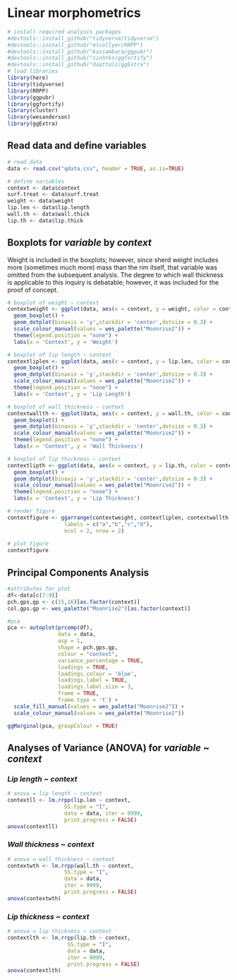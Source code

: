 # Linear morphometrics

```r
# install required analysis packages
#devtools::install_github("tidyverse/tidyverse")
#devtools::install_github("mlcollyer/RRPP")
#devtools::install_github("kassambara/ggpubr")
#devtools::install_github("sinhrks/ggfortify")
#devtools::install_github("daattali/ggExtra")
# load libraries
library(here)
library(tidyverse)
library(RRPP)
library(ggpubr)
library(ggfortify)
library(cluster)
library(wesanderson)
library(ggExtra)
```

## Read data and define variables

```r
# read data
data <- read.csv("qdata.csv", header = TRUE, as.is=TRUE)

# define variables
context <- data$context
surf.treat <- data$surf.treat
weight <- data$weight
lip.len <- data$lip.length
wall.th <- data$wall.thick
lip.th <- data$lip.thick
```

## Boxplots for _variable_ by _context_

Weight is included in the boxplots; however, since sherd weight includes more (sometimes much more) mass than the rim itself, that variable was omitted from the subsequent analysis. The degree to which wall thickness is applicable to this inquiry is debatable; however, it was included for the proof of concept.

```r
# boxplot of weight ~ context
contextweight <- ggplot(data, aes(x = context, y = weight, color = context)) + 
  geom_boxplot() +
  geom_dotplot(binaxis = 'y',stackdir = 'center',dotsize = 0.3) +
  scale_colour_manual(values = wes_palette("Moonrise2")) +
  theme(legend.position = "none") +
  labs(x = 'Context', y = 'Weight')

# boxplot of lip length ~ context
contextliplen <- ggplot(data, aes(x = context, y = lip.len, color = context)) + 
  geom_boxplot() +
  geom_dotplot(binaxis = 'y',stackdir = 'center',dotsize = 0.3) +
  scale_colour_manual(values = wes_palette("Moonrise2")) +
  theme(legend.position = "none") +
  labs(x = 'Context', y = 'Lip Length')

# boxplot of wall thickness ~ context
contextwallth <- ggplot(data, aes(x = context, y = wall.th, color = context)) + 
  geom_boxplot() +
  geom_dotplot(binaxis = 'y',stackdir = 'center',dotsize = 0.3) +
  scale_colour_manual(values = wes_palette("Moonrise2")) +
  theme(legend.position = "none") +
  labs(x = 'Context', y = 'Wall Thickness')

# boxplot of lip thickness ~ context
contextlipth <- ggplot(data, aes(x = context, y = lip.th, color = context)) + 
  geom_boxplot() +
  geom_dotplot(binaxis = 'y',stackdir = 'center',dotsize = 0.3) +
  scale_colour_manual(values = wes_palette("Moonrise2")) +
  theme(legend.position = "none") +
  labs(x = 'Context', y = 'Lip Thickness')

# render figure
contextfigure <- ggarrange(contextweight, contextliplen, contextwallth, contextlipth,
                  labels = c("a","b","c","d"),
                  ncol = 2, nrow = 2)
              
# plot figure
contextfigure
```

## Principal Components Analysis

```r
#attributes for plot
df<-data[c(7:9)]
pch.gps.gp <- c(15,16)[as.factor(context)]
col.gps.gp <- wes_palette("Moonrise2")[as.factor(context)]

#pca
pca <- autoplot(prcomp(df),
                data = data,
                asp = 1,
                shape = pch.gps.gp,
                colour = "context",
                variance_percentage = TRUE,
                loadings = TRUE, 
                loadings.colour = 'blue',
                loadings.label = TRUE,
                loadings.label.size = 3,
                frame = TRUE,
                frame.type = 't') +
  scale_fill_manual(values = wes_palette("Moonrise2")) +
  scale_colour_manual(values = wes_palette("Moonrise2"))

ggMarginal(pca, groupColour = TRUE)
```

## Analyses of Variance (ANOVA) for _variable_ ~ _context_

### _Lip length_ ~ _context_

```r
# anova = lip length ~ context
contextll <- lm.rrpp(lip.len ~ context, 
                  SS.type = "I", 
                  data = data, iter = 9999, 
                  print.progress = FALSE)
anova(contextll)
```

### _Wall thickness_ ~ _context_

```r
# anova = wall thickness ~ context
contextwth <- lm.rrpp(wall.th ~ context, 
                  SS.type = "I", 
                  data = data, 
                  iter = 9999, 
                  print.progress = FALSE)
anova(contextwth)
```

### _Lip thickness_ ~ _context_

```r
# anova = lip thickness ~ context
contextlth <- lm.rrpp(lip.th ~ context, 
                   SS.type = "I", 
                   data = data, 
                   iter = 9999, 
                   print.progress = FALSE)
anova(contextlth)
```
